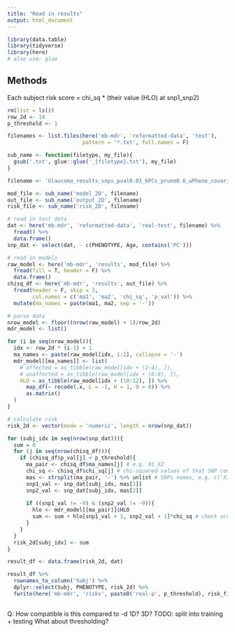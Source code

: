 ```yaml
---
title: "Read in results"
output: html_document
---
```


```r
library(data.table)
library(tidyverse)
library(here)
# also use: glue
```

## Methods
Each subject risk score = chi_sq * (their value (HLO) at snp1_snp2)

```r
rm(list = ls())
row_2d <- 14
p_threshold <- 1

filenames <- list.files(here('mb-mdr', 'reformatted-data', 'test'), 
                        pattern = '*.txt', full.names = F)

sub_name <- function(filetype, my_file){
  gsub('.txt', glue::glue('_{filetype}.txt'), my_file)
}

filename <- 'Glaucoma_results_snps_pval0.01_6PCs_prune0.6_wPheno_covariates.txt'

mod_file <- sub_name('model_2D', filename)
out_file <- sub_name('output_2D', filename)
risk_file <- sub_name('risk_2D', filename)

# read in test data
dat <- here('mb-mdr', 'reformatted-data', 'real-test', filename) %>% 
  fread() %>% 
  data.frame()
snp_dat <- select(dat, - c(PHENOTYPE, Age, contains('PC')))

# read in models
raw_model <- here('mb-mdr', 'results', mod_file) %>%
  fread(fill = T, header = F) %>%
  data.frame()
chisq_df <- here('mb-mdr', 'results', out_file) %>%
  fread(header = F, skip = 3, 
        col.names = c('ma1', 'ma2', 'chi_sq', 'p_val')) %>%
  mutate(ma_names = paste(ma1, ma2, sep = '-'))

# parse data
nrow_model <- floor((nrow(raw_model) + 1)/row_2d)
mdr_model <- list()

for (i in seq(nrow_model)){
  idx <- row_2d * (i-1) + 1
  ma_names <- paste(raw_model[idx, 1:2], collapse = '-')
  mdr_model[[ma_names]] <- list(
    # affected = as_tibble(raw_model[idx + (2:4), ]),
    # unaffected = as_tibble(raw_model[idx + (6:8), ]),
    HLO = as_tibble(raw_model[idx + (10:12), ]) %>%
      map_df(~ recode(.x, L = -1, H = 1, O = 0)) %>%
      as.matrix()
  )
}

# calculate risk
risk_2d <- vector(mode = 'numeric', length = nrow(snp_dat))

for (subj_idx in seq(nrow(snp_dat))){
  sum = 0
  for (j in seq(nrow(chisq_df))){
    if (chisq_df$p_val[j] < p_threshold){
      ma_pair <- chisq_df$ma_names[j] # e.g. X1_X2
      chi_sq <- chisq_df$chi_sq[j] # chi-squared values of that SNP comb
      mas <- strsplit(ma_pair, '-') %>% unlist # SNPs names, e.g. c('X1', 'X2')
      snp1_val <- snp_dat[subj_idx, mas[1]]
      snp2_val <- snp_dat[subj_idx, mas[2]]
      
      if ((snp1_val != -9) & (snp2_val != -9)){ 
        hlo <- mdr_model[[ma_pair]]$HLO
        sum <- sum + hlo[snp1_val + 1, snp2_val + 1]*chi_sq # check order here
      }
    }
  }
  risk_2d[subj_idx] <- sum
}

result_df <- data.frame(risk_2d, dat) 

result_df %>% 
  rownames_to_column('Subj') %>%
  dplyr::select(Subj, PHENOTYPE, risk_2d) %>%
  fwrite(here('mb-mdr', 'risks', paste0('real-p', p_threshold), risk_file))
  

```


Q: How compatible is this compared to -d 1D? 3D?
TODO: split into training + testing
What about thresholding?
